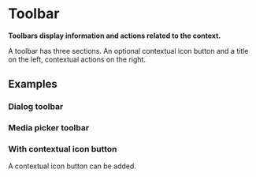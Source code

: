 # Toolbar

**Toolbars display information and actions related to the context.**

<DemoBlock demo="default" engine={props.engine} />

A toolbar has three sections. An optional contextual icon button and a title on the left, contextual actions on the right.

## Examples

### Dialog toolbar

<DemoBlock demo="dialog" engine={props.engine} />

### Media picker toolbar

<DemoBlock demo="media-picker" engine={props.engine} />

### With contextual icon button

A contextual icon button can be added.

<DemoBlock demo="back" engine={props.engine} />
